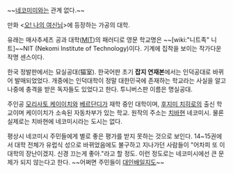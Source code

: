~~[[네코미미]]와는 관계 없다.~~

만화 <[[오! 나의 여신님]]>에 등장하는 가공의 대학.

유래는 매사추세츠 공과 대학([[MIT]])의 패러디로 영문 학교명은 ~~[wiki:"니트족" 니트]~~NIT (Nekomi Institute of Technology)이다. 기계에 집착을 보이는 작가다운 작명 센스이다. 

한국 정발판에서는 묘실공대(猫室). 한국어판 초기 '''잡지 연재본'''에서는 인덕공대로 바뀌어 발매되었었다. 개중에는 인덕대학이 정말 대한민국에 존재하는 학교라는 사실을 알고 나중에 충격을 받은 독자들도 있었다고 한다. 투니버스판 이름은 명실공대.

주인공 [[모리사토 케이이치]]와 [[베르단디]]가 재학 중인 대학이며, [[후지미 치히로]]의 출신 학교이며 케이이치가 소속된 자동차부가 있는 학교. 원작의 주소는 [[치바]]현 네코미시. 물론 실제로는 치바현에 네코미시라는 도시는 없다.

평상시 네코미시 주민들에게 별로 좋은 평가를 받지 못하는 것으로 보인다. 14~15권에서 대학 전체가 유럽식 성으로 바뀌었음에도 불구하고 지나가던 사람들이 "어차피 또 이 대학의 장난이겠지. 신경 끄는게 좋아."라고 할 정도. 이런 정도로는 네코미시에선 큰 문제가 되지 않는다고 한다. ~~어쩌면 주민들이 [[대인배]]일지도~~
